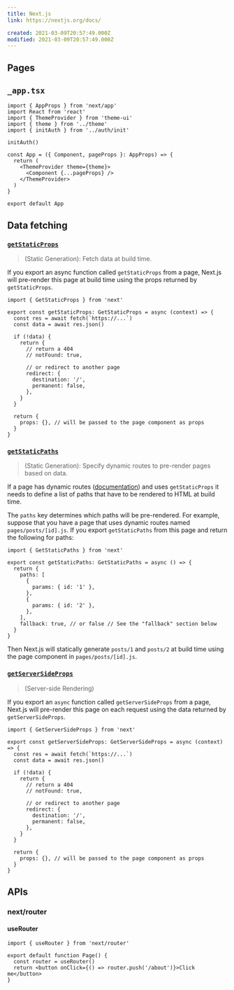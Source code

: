 ```yaml
---
title: Next.js
link: https://nextjs.org/docs/

created: 2021-03-09T20:57:49.000Z
modified: 2021-03-09T20:57:49.000Z
---
```


## Pages

## `_app.tsx`

```tsx
import { AppProps } from 'next/app'
import React from 'react'
import { ThemeProvider } from 'theme-ui'
import { theme } from '../theme'
import { initAuth } from '../auth/init'

initAuth()

const App = ({ Component, pageProps }: AppProps) => {
  return (
    <ThemeProvider theme={theme}>
      <Component {...pageProps} />
    </ThemeProvider>
  )
}

export default App
```

## Data fetching

### [`getStaticProps`](https://nextjs.org/docs/basic-features/data-fetching#getstaticprops-static-generation)

> (Static Generation): Fetch data at build time.

If you export an async function called `getStaticProps` from a page, Next.js will pre-render this page at build time using the props returned by `getStaticProps`.

```tsx
import { GetStaticProps } from 'next'

export const getStaticProps: GetStaticProps = async (context) => {
  const res = await fetch(`https://...`)
  const data = await res.json()

  if (!data) {
    return {
      // return a 404
      // notFound: true,

      // or redirect to another page
      redirect: {
        destination: '/',
        permanent: false,
      },
    }
  }

  return {
    props: {}, // will be passed to the page component as props
  }
}
```

### [`getStaticPaths`](https://nextjs.org/docs/basic-features/data-fetching#getstaticpaths-static-generation)

> (Static Generation): Specify dynamic routes to pre-render pages based on data.

If a page has dynamic routes ([documentation](https://nextjs.org/docs/routing/dynamic-routes)) and uses `getStaticProps` it needs to define a list of paths that have to be rendered to HTML at build time.

The `paths` key determines which paths will be pre-rendered. For example, suppose that you have a page that uses dynamic routes named `pages/posts/[id].js`. If you export `getStaticPaths` from this page and return the following for paths:

```tsx
import { GetStaticPaths } from 'next'

export const getStaticPaths: GetStaticPaths = async () => {
  return {
    paths: [
      {
        params: { id: '1' },
      },
      {
        params: { id: '2' },
      },
    ],
    fallback: true, // or false // See the "fallback" section below
  }
}
```

Then Next.js will statically generate `posts/1` and `posts/2` at build time using the page component in `pages/posts/[id].js`.

### [`getServerSideProps`](https://nextjs.org/docs/basic-features/data-fetching#getserversideprops-server-side-rendering)

> (Server-side Rendering)

If you export an `async` function called `getServerSideProps` from a page, Next.js will pre-render this page on each request using the data returned by `getServerSideProps`.

```tsx
import { GetServerSideProps } from 'next'

export const getServerSideProps: GetServerSideProps = async (context) => {
  const res = await fetch(`https://...`)
  const data = await res.json()

  if (!data) {
    return {
      // return a 404
      // notFound: true,

      // or redirect to another page
      redirect: {
        destination: '/',
        permanent: false,
      },
    }
  }

  return {
    props: {}, // will be passed to the page component as props
  }
}
```

## APIs

### next/router

#### useRouter

```tsx
import { useRouter } from 'next/router'

export default function Page() {
  const router = useRouter()
  return <button onClick={() => router.push('/about')}>Click me</button>
}
```
